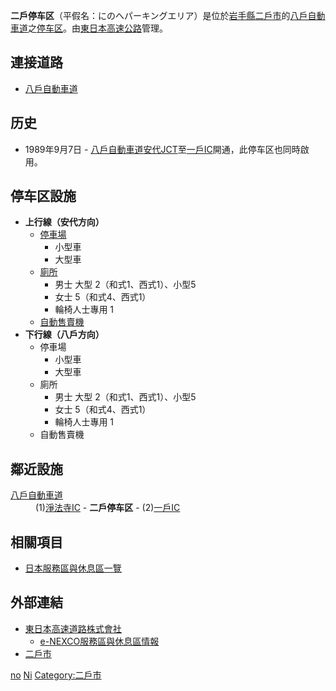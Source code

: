 {{unreferenced|time=2012-01-11T15:03:37+00:00}}
{{日本公路設施
|設施名稱 = 二戶停车区
|色 = 
|圖像 = NinohePA forHachinohe 101024.jpg
|pxl = 
|圖像簡介 = 
|公路名稱1 = [[八戶自動車道|八戶自動車道]]
|IC編號1 = 
|收費站編號1 = 
|記號1 = 二戶
|起點1 = [[安代JCT|安代JCT]]
|距離1 = 19.6
|上一設施1 = [[淨法寺IC|淨法寺IC]]
|上一設施距離1 = 4.7
|下一設施1 = [[一戶IC|一戶IC]]
|下一設施距離1 = 7.2
|連接道路 = 
|啟用日期 = 1989年9月7日
|停用日期 = 
|流量 = 
|智能IC = 
|上行營業時間 = 
|上行油站 =
|上行油站營業時間 = 
|下行營業時間 =
|下行油站 =
|下行油站營業時間 =
|郵政編碼 = 028-6722
|所在地 = [[岩手縣|岩手縣]][[二戶市|二戶市]]福田
|坐標 = {{coord|40|12|39.09|N|141|13|8.29|E}}
|備註 = 
}}
'''二戶停车区'''（平假名：にのへパーキングエリア）是位於[[岩手縣|岩手縣]][[二戶市|二戶市]]的[[八戶自動車道|八戶自動車道]]之[[休息區|停车区]]。由[[東日本高速公路|東日本高速公路]]管理。

== 連接道路 ==
* [[八戶自動車道|八戶自動車道]]

== 历史 ==
* 1989年9月7日 - [[八戶自動車道|八戶自動車道]][[安代JCT|安代JCT]]至[[一戶IC|一戶IC]]開通，此停车区也同時啟用。

==停车区設施==
*'''上行線（安代方向）'''
**[[停車場|停車場]]
***小型車
***大型車
**[[廁所|廁所]]
***男士 大型 2（和式1、西式1）、小型5
***女士 5（和式4、西式1）
***輪椅人士專用 1
**[[自動售賣機|自動售賣機]]
*'''下行線（八戶方向）'''
**停車場
***小型車
***大型車
**廁所
***男士 大型 2（和式1、西式1）、小型5
***女士 5（和式4、西式1）
***輪椅人士專用 1
**自動售賣機

== 鄰近設施 ==
; [[八戶自動車道|八戶自動車道]]
: (1)[[淨法寺IC|淨法寺IC]] - '''二戶停车区''' - (2)[[一戶IC|一戶IC]]

== 相關項目 ==
* [[日本服務區與休息區一覽|日本服務區與休息區一覽]]

== 外部連結 ==
* [http://www.e-nexco.co.jp/ 東日本高速道路株式會社]{{Wayback|url=http://www.e-nexco.co.jp/ |date=20140203074239 }}
** [https://web.archive.org/web/20101130163046/http://www.driveplaza.com/dp/SapaTop e-NEXCO服務區與休息區情報]
*[https://web.archive.org/web/20100309140524/http://www.city.ninohe.iwate.jp/ 二戶市]

{{八戶自動車道}}

[[Category:日本服務區與休息區_Ni|no]]
[[Category:岩手縣服務區與休息區|Ni]]
[[Category:二戶市|Category:二戶市]]